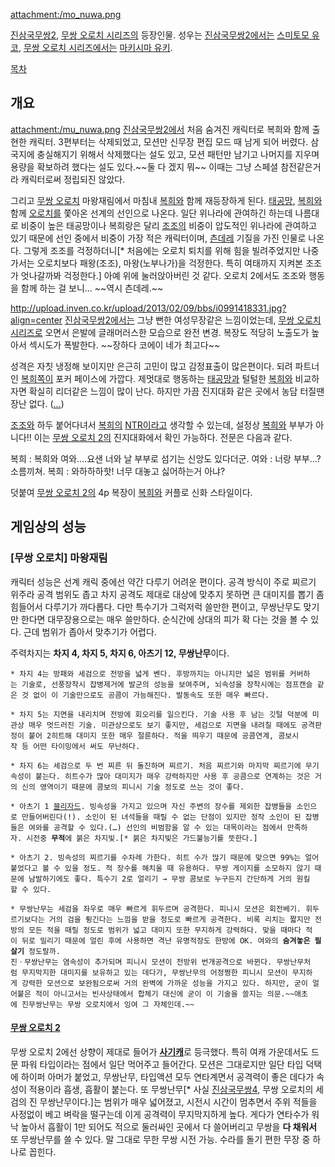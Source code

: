 attachment:/mo_nuwa.png

[[진삼국무쌍2]], [[무쌍 오로치 시리즈]]의 등장인물.
성우는 [[진삼국무쌍2]]에서는 [[스미토모 유코]], [[무쌍 오로치 시리즈]]에서는 [[마키시마 유키]].

[[목차]]

== 개요 ==
attachment:/mu_nuwa.png
[[진삼국무쌍2]]에서 처음 숨겨진 캐릭터로 복희와 함께 출현한 캐릭터. 3편부터는 삭제되었고, 모션만 신무장 편집 모드 때 남게 되어 버렸다. 삼국지에 충실해지기 위해서 삭제했다는 설도 있고, 모션 패턴만 남기고 나머지를 지우며 용량을 확보하려 했다는 설도 있다.~~둘 다 겠지 뭐~~ 이때는 그냥 스페셜 참전같은거라 캐릭터로써 정립되진 않았다.

그리고 [[무쌍 오로치]] 마왕재림에서 마침내 [[복희]]와 함께 재등장하게 된다. [[태공망]], [[복희]]와 함께 [[오로치]]를 쫓아온 선계의 선인으로 나온다. 일단 위나라에 관여하긴 하는데 나름대로 비중이 높은 태공망이나 복희랑은 달리 [[조조]]의 비중이 압도적인 위나라에 관여하고 있기 때문에 선인 중에서 비중이 가장 적은 캐릭터이며, [[츤데레]] 기질을 가진 인물로 나온다. 그렇게 조조를 걱정하더니[* 처음에는 오로치 퇴치를 위해 힘을 빌려주었지만 나중 가서는 오로치보다 패왕(조조), 마왕(노부나가)을 걱정한다. 특히 여태까지 지켜본 조조가 엇나갈까봐 걱정한다.] 아예 위에 눌러앉아버린 것 같다. 오로치 2에서도 조조와 행동을 함께 하는 걸 보니... ~~역시 츤데레.~~

http://upload.inven.co.kr/upload/2013/02/09/bbs/i0991418331.jpg?align=center
[[진삼국무쌍2]]에서는 그냥 뻔한 여성무장같은 느낌이었는데, [[무쌍 오로치 시리즈]]로 오면서 은발에 글래머러스한 모습으로 완전 변경. 복장도 적당히 노출도가 높아서 섹시도가 폭발한다. ~~장하다 코에이 네가 최고다~~

성격은 자칫 냉정해 보이지만 은근히 고민이 많고 감정표출이 많은편이다. 되려 파트너인 [[복희]]쪽이 포커 페이스에 가깝다. 제멋대로 행동하는 [[태공망]]과 털털한 [[복희]]와 비교하자면 확실히 리더같은 느낌이 많이 난다. 하지만 가끔 진지대화 같은 곳에서 농담 터질땐 장난 없다. ([[...]])

[[조조]]와 하두 붙어다녀서 [[복희]]의 [[NTR]]이라고 생각할 수 있는데, 설정상 [[복희]]와 부부가 아니다!! 이는 [[무쌍 오로치 2]]의 진지대화에서 확인 가능하다. 전문은 다음과 같다.

복희 : 복희와 여와....요샌 너와 날 부부로 섬기는 신앙도 있다더군.
여와 : 너랑 부부...? 소름끼쳐.
복희 : 와하하하핫! 너무 대놓고 싫어하는거 아냐?

덧붙여 [[무쌍 오로치 2]]의 4p 복장이 [[복희]]와 커플로 신화 스타일이다.

== 게임상의 성능 ==
=== [무쌍 오로치] 마왕재림 ===
캐릭터 성능은 선계 캐릭 중에선 약간 다루기 어려운 편이다. 공격 방식이 주로 찌르기 위주라 공격 범위도 좁고 차지 공격도 제대로 대상에 맞추지 못하면 큰 대미지를 뽑기 좀 힘들어서 다루기가 까다롭다. 다만 특수기가 그럭저럭 쓸만한 편이고, 무쌍난무도 맞기만 한다면 대무장용으로는 매우 쓸만하다. 순식간에 상대의 피가 확 다는 것을 볼 수 있다. 근데 범위가 좁아서 맞추기가 어렵다.

주력차지는 '''차지 4, 차지 5, 차지 6, 아츠기 12, 무쌍난무'''이다.

 * 차지 4는 방패와 세검으로 전방을 넓게 벤다. 후방까지는 아니지만 넓은 범위를 커버하는 기술로, 선풍장착시 잡병제거에 발군의 성능을 보여주며, 뇌속성을 장착시에는 점프캔슬 같은 것 없이 이 기술만으로도 공콤이 가능해진다. 발동속도 또한 매우 빠르다.

 * 차지 5는 지면을 내리치며 전방에 회오리를 일으킨다. 기술 사용 후 남는 깃털 덕분에 미관상 매우 멋드러진 기술. 미관상으로도 보기 좋지만, 세검으로 지면을 내려칠 때에도 공격판정이 붙어 2히트해 대미지 또한 매우 절륜하다. 적을 띄우기 때문에 공콤연계, 콤보시작 등 어떤 타이밍에서 써도 무난하다.

 * 차지 6는 세검으로 두 번 찌른 뒤 돌진하며 찌르기. 처음 찌르기와 마지막 찌르기에 무기속성이 붙는다. 히트수가 많아 대미지가 매우 강력하지만 사용 후 공콤으로 연계하는 것은 거의 신의 영역이기 때문에 콤보의 피니시 기술 정도로 쓰는 것이 좋다.

 * 아츠기 1 [[블리자드]]. 빙속성을 가지고 있으며 자신 주변의 장수를 제외한 잡병들을 소인으로 만들어버린다(!). 소인이 된 녀석들을 때릴 수 없는 단점이 있지만 정작 소인이 된 잡병들은 여와를 공격할 수 있다.(…) 선인의 비범함을 알 수 있는 대목이라는 점에서 만족하자. 시전중 '''무적'''에 붉은 차지빛.[* 붉은 차지빛은 가드불능기를 뜻한다.]

 * 아츠기 2. 빙속성의 찌르기를 수차례 가한다. 히트 수가 많기 때문에 맞으면 99%는 얼어붙었다고 볼 수 있을 정도. 적 장수를 해치울 때 유용하다. 무쌍 게이지를 소모하지 않기 때문에 남발하기에도 좋다. 특수기 2로 얼리기 → 무쌍 콤보로 누구든지 간단하게 거의 원킬할 수 있다.

 * 무쌍난무는 세검을 좌우로 매우 빠르게 휘두르며 공격한다. 피니시 모션은 회전베기. 휘두르기보다는 거의 검을 튕긴다는 느낌을 받을 정도로 빠르게 공격한다. 비록 리치는 짧지만 전방의 모든 적을 때릴 정도로 범위가 넓고 대미지 또한 무지하게 강력하다. 맞을 때마다 적이 뒤로 밀리기 때문에 얼린 후에 사용하면 격난 유명적장도 한방에 OK. 여와의 '''숨겨놓은 필살기''' 정도랄까.
 진ㆍ무쌍난무는 염속성이 추가되며 피니시 모션이 전방위 번개공격으로 바뀐다. 무쌍난무처럼 무지막지한 대미지를 보유하고 있는 데다가, 무쌍난무의 어정쩡한 피니시 모션이 무지하게 강력한 모션으로 보완됨으로써 거의 완벽에 가까운 성능을 가지고 있다. 하지만, 굳이 얼어붙은 적이 아니고서는 빈사상태에서 합체기 대신에 굳이 이 기술을 쓸지는 의문.~~애초에 진무쌍난무는 무쌍 오로치에서 잉여 그 자체인데.~~

==== [[무쌍 오로치 2]] ====
무쌍 오로치 2에선 상향이 제대로 들어가 '''[[사기캐]]'''로 등극했다. 특히 여캐 가운데서도 드문 파워 타입이라는 점에서 일단 먹어주고 들어간다. 모션은 그대로지만 일단 타입 덕택에 하이퍼 아머가 붙었고, 무쌍난무, 타입액션 모두 연타계면서 공격력이 좋은 데다가 속성이 적용이라 흡생, 흡활이 붙는다. 또 무쌍난무[* 사실 [[진삼국무쌍4]], 무쌍 오로치의 세검의 진 무쌍난무이다.]는 범위가 매우 넓어졌고, 시전시 시간이 멈추면서 주위 적들을 사정없이 베고 벼락을 떨구는데 이게 공격력이 무지막지하게 높다. 게다가 연타수가 워낙 높아서 흡활이 1만 되어도 적으로 둘러싸인 곳에서 다 쓸어버리고 무쌍을 '''다 채워서''' 또 무쌍난무를 쓸 수 있다. 말 그대로 무한 무쌍 시전 가능. 수라를 돌기 편한 무장 중 하나로 꼽힌다.
